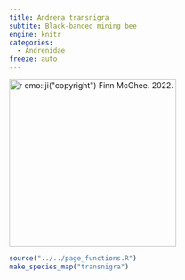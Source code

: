 ```yaml
---
title: Andrena transnigra
subtite: Black-banded mining bee
engine: knitr
categories:
  - Andrenidae
freeze: auto
---
```

[![`r emo::ji("copyright")` Finn McGhee. 2022.](https://inaturalist-open-data.s3.amazonaws.com/photos/186569583/medium.jpeg){height=300}](https://inaturalist.ca/observations/110585473)

```r
source("../../page_functions.R")
make_species_map("transnigra")
```
